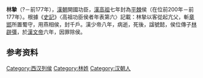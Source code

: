 '''林摯'''（?－前177年），[[漢朝|漢朝]]開國功臣，[[漢高祖|漢高祖]]七年封為[[平棘|平棘]]侯（在位前200年－前177年）。根據《[[史記|史記]]》〈高祖功臣侯者年表第六〉記載：林摯以客從起亢父，斬[[章邯|章邯]]所置蜀守，用燕相侯，封千戶。漢少帝八年，病逝，死後，諡號懿，侯位傳子[[林辟彊|林辟彊]]，於[[漢文帝|漢文帝]]六年，因罪除侯。

==参考资料==
{{reflist}}
{{秦末汉初人物}}
[[Category:西汉列侯|Category:西汉列侯]]
[[Category:林姓|Category:林姓]]
[[Category:汉朝人|Category:汉朝人]]